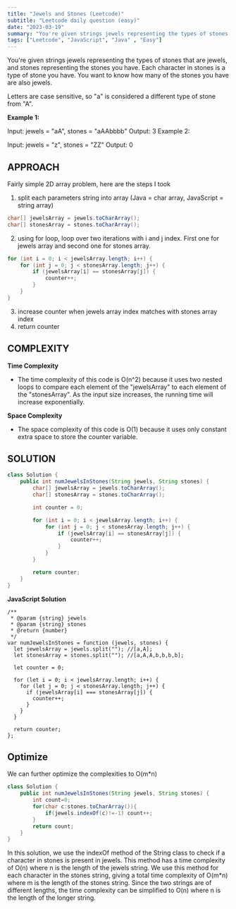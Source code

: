```yaml
---
title: "Jewels and Stones (Leetcode)"
subtitle: "Leetcode daily question (easy)"
date: "2023-03-19"
summary: "You're given strings jewels representing the types of stones that are jewels, and stones representing the stones you have. Each character in stones is a type of stone you have. You want to know how many of the stones you have are also jewels."
tags: ["Leetcode", "JavaScript", "Java" , "Easy"]
---
```


You're given strings jewels representing the types of stones that are jewels, and stones representing the stones you have. Each character in stones is a type of stone you have. You want to know how many of the stones you have are also jewels.

Letters are case sensitive, so "a" is considered a different type of stone from "A".

**Example 1:**

Input: jewels = "aA", stones = "aAAbbbb"
Output: 3
Example 2:

Input: jewels = "z", stones = "ZZ"
Output: 0

## APPROACH

Fairly simple 2D array problem, here are the steps I took

1. split each parameters string into array (Java = char array, JavaScript = string array)

```java
char[] jewelsArray = jewels.toCharArray();
char[] stonesArray = stones.toCharArray();
```

2. using for loop, loop over two iterations with i and j index. First one for jewels array and second one for stones array.

```java
for (int i = 0; i < jewelsArray.length; i++) {
    for (int j = 0; j < stonesArray.length; j++) {
        if (jewelsArray[i] == stonesArray[j]) {
            counter++;
        }
    }
}
```

3. increase counter when jewels array index matches with stones array index
4. return counter

## COMPLEXITY

**Time Complexity**
* The time complexity of this code is O(n^2) because it uses two nested loops to compare each element of the "jewelsArray" to each element of the "stonesArray". As the input size increases, the running time will increase exponentially.

**Space Complexity**
* The space complexity of this code is O(1) because it uses only constant extra space to store the counter variable.

## SOLUTION

```java
class Solution {
    public int numJewelsInStones(String jewels, String stones) {
        char[] jewelsArray = jewels.toCharArray();
        char[] stonesArray = stones.toCharArray();

        int counter = 0;

        for (int i = 0; i < jewelsArray.length; i++) {
            for (int j = 0; j < stonesArray.length; j++) {
                if (jewelsArray[i] == stonesArray[j]) {
                    counter++;
                }
            }
        }

        return counter;
    }
}
```

**JavaScript Solution**

```tsx
/**
 * @param {string} jewels
 * @param {string} stones
 * @return {number}
 */
var numJewelsInStones = function (jewels, stones) {
  let jewelsArray = jewels.split(""); //[a,A];
  let stonesArray = stones.split(""); //[a,A,A,b,b,b,b];

  let counter = 0;

  for (let i = 0; i < jewelsArray.length; i++) {
    for (let j = 0; j < stonesArray.length; j++) {
      if (jewelsArray[i] === stonesArray[j]) {
        counter++;
      }
    }
  }

  return counter;
};
```
## Optimize

We can further optimize the complexities to O(m*n)

```java
class Solution {
    public int numJewelsInStones(String jewels, String stones) {
        int count=0;
        for(char c:stones.toCharArray()){
            if(jewels.indexOf(c)!=-1) count++;
        }
        return count;
    }
}
```

In this solution, we use the indexOf method of the String class to check if a character in stones is present in jewels. This method has a time complexity of O(n) where n is the length of the jewels string. We use this method for each character in the stones string, giving a total time complexity of O(m*n) where m is the length of the stones string. Since the two strings are of different lengths, the time complexity can be simplified to O(n) where n is the length of the longer string.